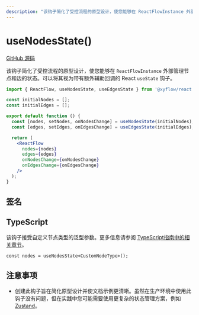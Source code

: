 ```yaml
---
description: "该钩子简化了受控流程的原型设计，使您能够在 ReactFlowInstance 外部管理节点和边的状态。可以将其视为带有额外辅助回调的 React `useState` 钩子。"
---
```

# useNodesState()

[GitHub 源码](https://github.com/xyflow/xyflow/blob/main/packages/react/src/hooks/useNodesEdgesState.ts)

该钩子简化了受控流程的原型设计，使您能够在 `ReactFlowInstance` 外部管理节点和边的状态。可以将其视为带有额外辅助回调的 React `useState` 钩子。

```jsx
import { ReactFlow, useNodesState, useEdgesState } from '@xyflow/react';

const initialNodes = [];
const initialEdges = [];

export default function () {
  const [nodes, setNodes, onNodesChange] = useNodesState(initialNodes);
  const [edges, setEdges, onEdgesChange] = useEdgesState(initialEdges);

  return (
    <ReactFlow
      nodes={nodes}
      edges={edges}
      onNodesChange={onNodesChange}
      onEdgesChange={onEdgesChange}
    />
  );
}
```

## 签名

<APIDocs functionName="useNodesState" />

## TypeScript

该钩子接受自定义节点类型的泛型参数。更多信息请参阅
[TypeScript指南中的相关章节](/learn/advanced-use/typescript#nodetype-edgetype-unions)。

```tsx
const nodes = useNodesState<CustomNodeType>();
```

## 注意事项

- 创建此钩子旨在简化原型设计并使文档示例更清晰。虽然在生产环境中使用此钩子没有问题，但在实践中您可能需要使用更复杂的状态管理方案，例如 [Zustand](/docs/guides/state-management/)。